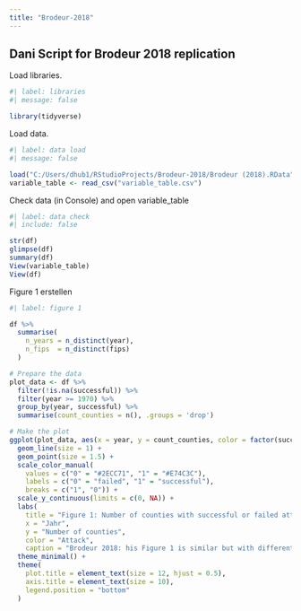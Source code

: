 ```yaml
---
title: "Brodeur-2018"
---
```


## Dani Script for Brodeur 2018 replication

Load libraries.

```r
#| label: libraries
#| message: false

library(tidyverse)
```

Load data.

```r
#| label: data load
#| message: false

load("C:/Users/dhub1/RStudioProjects/Brodeur-2018/Brodeur (2018).RData")
variable_table <- read_csv("variable_table.csv")
```

Check data (in Console) and open variable_table

```r
#| label: data check
#| include: false

str(df)
glimpse(df)
summary(df)
View(variable_table)
View(df)
```

Figure 1 erstellen

```r
#| label: figure 1

df %>%
  summarise(
    n_years = n_distinct(year),
    n_fips  = n_distinct(fips)
  )

# Prepare the data
plot_data <- df %>%
  filter(!is.na(successful)) %>%
  filter(year >= 1970) %>% 
  group_by(year, successful) %>%
  summarise(count_counties = n(), .groups = 'drop')

# Make the plot
ggplot(plot_data, aes(x = year, y = count_counties, color = factor(successful))) +
  geom_line(size = 1) +
  geom_point(size = 1.5) +
  scale_color_manual(
    values = c("0" = "#2ECC71", "1" = "#E74C3C"),
    labels = c("0" = "failed", "1" = "successful"),
    breaks = c("1", "0")) +
  scale_y_continuous(limits = c(0, NA)) +
  labs(
    title = "Figure 1: Number of counties with successful or failed attacks",
    x = "Jahr",
    y = "Number of counties",
    color = "Attack",
    caption = "Brodeur 2018: his Figure 1 is similar but with different numbers") +
  theme_minimal() +
  theme(
    plot.title = element_text(size = 12, hjust = 0.5),
    axis.title = element_text(size = 10),
    legend.position = "bottom"
  )


```
